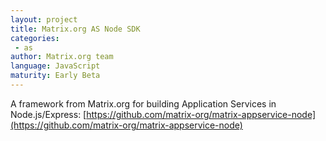 ```yaml
---
layout: project
title: Matrix.org AS Node SDK
categories: 
 - as
author: Matrix.org team
language: JavaScript
maturity: Early Beta
---
```


A framework from Matrix.org for building Application Services in Node.js/Express: [https://github.com/matrix-org/matrix-appservice-node](https://github.com/matrix-org/matrix-appservice-node)

